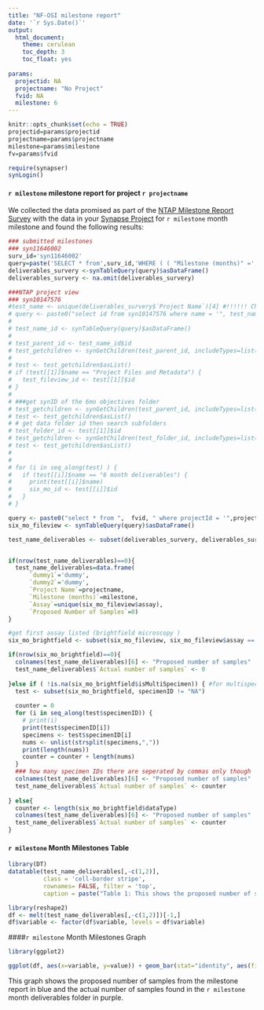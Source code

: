 ```yaml
---
title: "NF-OSI milestone report"
date: '`r Sys.Date()`'
output: 
  html_document:
    theme: cerulean
    toc_depth: 3
    toc_float: yes
    
params: 
  projectid: NA
  projectname: "No Project" 
  fvid: NA
  milestone: 6
---
```




```r
knitr::opts_chunk$set(echo = TRUE)
projectid=params$projectid
projectname=params$projectname
milestone=params$milestone
fv=params$fvid
```

```r
require(synapser)
synLogin()
```
#### `r milestone` milestone report for project `r projectname`
We collected the data promised as part of the [NTAP Milestone Report Survey](https://www.synapse.org/#!Synapse:syn11646002/tables/) with the data in your [Synapse Project](https://www.synapse.org/#Synapse:`r projectid`) for `r milestone`  month milestone and found the following results:

```r
### submitted milestones 
### syn11646002
surv_id='syn11646002'
query=paste('SELECT * from',surv_id,'WHERE ( ( "Milestone (months)" =',milestone,'))')
deliverables_survery <-synTableQuery(query)$asDataFrame()
deliverables_survery <- na.omit(deliverables_survery)
```


```r
###NTAP project view
### syn10147576
#test_name <- unique(deliverables_survery$`Project Name`)[4] #!!!!!! Change the index to grab different projects!
# query <- paste0("select id from syn10147576 where name = '", test_name,"'")
# 
# test_name_id <- synTableQuery(query)$asDataFrame()
# 
# test_parent_id <- test_name_id$id
# test_getchildren <- synGetChildren(test_parent_id, includeTypes=list( "entityview"), sortBy="NAME", sortDirection="ASC")
# 
# test <- test_getchildren$asList()
# if (test[[1]]$name == "Project Files and Metadata") {
#   test_fileview_id <- test[[1]]$id
# }
# 
# ###get synID of the 6mo objectives folder
# test_getchildren <- synGetChildren(test_parent_id, includeTypes=list( "folder"), sortBy="NAME", sortDirection="ASC")
# test <- test_getchildren$asList()
# # get data folder id then search subfolders
# test_folder_id <- test[[1]]$id
# test_getchildren <- synGetChildren(test_folder_id, includeTypes=list( "folder"), sortBy="NAME", sortDirection="ASC")
# test <- test_getchildren$asList()
# 
# 
# for (i in seq_along(test) ) {
#   if (test[[i]]$name == "6 month deliverables") {
#     print(test[[i]]$name)
#     six_mo_id <- test[[i]]$id
#   }
# }

query <- paste0("select * from ",  fvid, " where projectId = '",projectid,"' and reportMilestone = '", milestone, "'")
six_mo_fileview <- synTableQuery(query)$asDataFrame()
```

```r

test_name_deliverables <- subset(deliverables_survery, deliverables_survery$`Project Name` == projectname )


if(nrow(test_name_deliverables)==0){
  test_name_deliverables=data.frame(
      `dummy1`='dummy',
      `dummy2`='dummy',
      `Project Name`=projectname,
      `Milestone (months)`=milestone,
      `Assay`=unique(six_mo_fileview$assay),
      `Proposed Number of Samples`=0)
}

#get first assay listed (brightfield microscopy )
six_mo_brightfield <- subset(six_mo_fileview, six_mo_fileview$assay == test_name_deliverables$Assay) 

if(nrow(six_mo_brightfield)==0){
  colnames(test_name_deliverables)[6] <- "Proposed number of samples"
  test_name_deliverables$`Actual number of samples` <- 0
  
}else if ( !is.na(six_mo_brightfield$isMultiSpecimen)) { #for multispecimen samps
  test <- subset(six_mo_brightfield, specimenID != "NA")
  
  counter = 0
  for (i in seq_along(test$specimenID)) {
    # print(i)
    print(test$specimenID[i])
    specimens <- test$specimenID[i]
    nums <- unlist(strsplit(specimens,","))
    print(length(nums))
    counter = counter + length(nums)
  }
  ### how many specimen IDs there are seperated by commas only though 
  colnames(test_name_deliverables)[6] <- "Proposed number of samples"
  test_name_deliverables$`Actual number of samples` <- counter
  
} else{
  counter <- length(six_mo_brightfield$dataType)
  colnames(test_name_deliverables)[6] <- "Proposed number of samples"
  test_name_deliverables$`Actual number of samples` <- counter
}

```

#### `r milestone` Month Milestones Table
```r
library(DT)
datatable(test_name_deliverables[,-c(1,2)], 
          class = 'cell-border stripe', 
          rownames= FALSE, filter = 'top', 
          caption = paste("Table 1: This shows the proposed number of samples by the NTAP Milestone Report Survey and compares it to the number of samples in the",milestone," month deliverables "))
```


```r
library(reshape2)
df <- melt(test_name_deliverables[,-c(1,2)])[-1,]
df$variable <- factor(df$variable, levels = df$variable)
```

####`r milestone` Month Milestones Graph
```r
library(ggplot2)
```
```r

ggplot(df, aes(x=variable, y=value)) + geom_bar(stat="identity", aes(fill = variable)) + scale_fill_manual(values= c('#93C3DC','#5A478F')) + ylab("Number of Samples")+ xlab("") + ggtitle(paste(milestone,"Month Milestone report for",projectname)) + guides(fill=FALSE) + theme_minimal()
```

This graph shows the proposed number of samples from the milestone report in blue and the actual number of samples found in the `r milestone` month deliverables folder in purple. 



